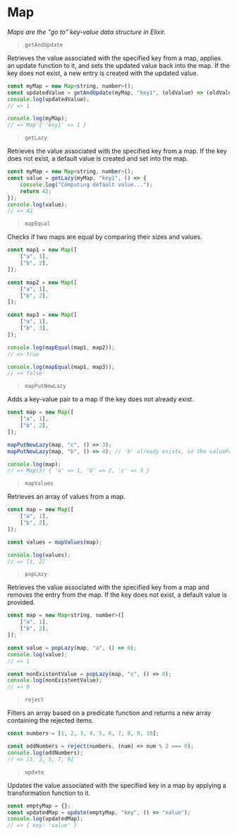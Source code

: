 # Map

_Maps are the "go to" key-value data structure in Elixir._

> `getAndUpdate`

Retrieves the value associated with the specified key from a map, applies an update function to it, and sets the updated value back into the map.
If the key does not exist, a new entry is created with the updated value.

```js
const myMap = new Map<string, number>();
const updatedValue = getAndUpdate(myMap, "key1", (oldValue) => (oldValue ?? 0) + 1);
console.log(updatedValue);
// => 1

console.log(myMap);
// => Map { 'key1' => 1 }
```

> `getLazy`

Retrieves the value associated with the specified key from a map. If the key does not exist, a default value is created and set into the map.

```js
const myMap = new Map<string, number>();
const value = getLazy(myMap, "key1", () => {
    console.log("Computing default value...");
    return 42;
});
console.log(value);
// => 42
```

> `mapEqual`

Checks if two maps are equal by comparing their sizes and values.

```js
const map1 = new Map([
    ["a", 1],
    ["b", 2],
]);

const map2 = new Map([
    ["a", 1],
    ["b", 2],
]);

const map3 = new Map([
    ["a", 1],
    ["b", 3],
]);

console.log(mapEqual(map1, map2));
// => true

console.log(mapEqual(map1, map3));
// => false
```

> `mapPutNewLazy`

Adds a key-value pair to a map if the key does not already exist.

```js
const map = new Map([
    ["a", 1],
    ["b", 2],
]);

mapPutNewLazy(map, "c", () => 3);
mapPutNewLazy(map, "b", () => 4); // 'b' already exists, so the valueProvider is not called

console.log(map);
// => Map(3) { 'a' => 1, 'b' => 2, 'c' => 3 }
```

> `mapValues`

Retrieves an array of values from a map.

```js
const map = new Map([
    ["a", 1],
    ["b", 2],
]);

const values = mapValues(map);

console.log(values);
// => [1, 2]
```

> `popLazy`

Retrieves the value associated with the specified key from a map and removes the entry from the map.
If the key does not exist, a default value is provided.

```js
const map = new Map<string, number>([
    ["a", 1],
    ["b", 2],
]);

const value = popLazy(map, "a", () => 0);
console.log(value);
// => 1

const nonExistentValue = popLazy(map, "c", () => 0);
console.log(nonExistentValue);
// => 0
```

> `reject`

Filters an array based on a predicate function and returns a new array containing the rejected items.

```js
const numbers = [1, 2, 3, 4, 5, 6, 7, 8, 9, 10];

const oddNumbers = reject(numbers, (num) => num % 2 === 0);
console.log(oddNumbers);
// => [1, 3, 5, 7, 9]
```

> `update`

Updates the value associated with the specified key in a map by applying a transformation function to it.

```js
const emptyMap = {};
const updatedMap = update(emptyMap, "key", () => "value");
console.log(updatedMap);
// => { key: 'value' }
```
